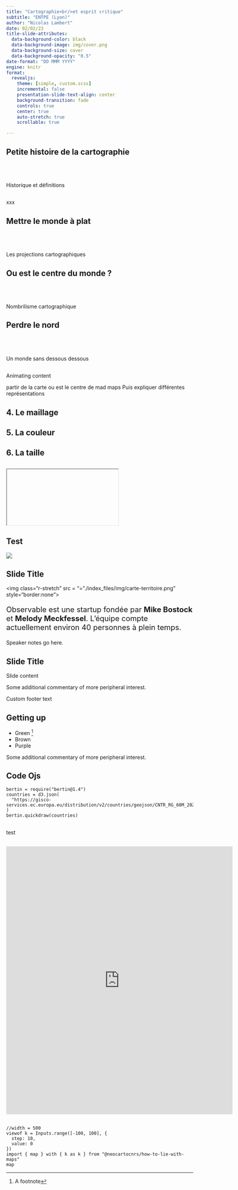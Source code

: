 ```yaml
---
title: "Cartographie<br/>et esprit critique"
subtitle: "ENTPE (Lyon)"
author: "Nicolas Lambert"
date: 02/02/23
title-slide-attributes:
  data-background-color: black
  data-background-image: img/cover.png
  data-background-size: cover
  data-background-opacity: "0.5"
date-format: "DD MMM YYYY"
engine: knitr
format:
  revealjs:
    theme: [simple, custom.scss]
    incremental: false
    presentation-slide-text-align: center
    background-transition: fade
    controls: true
    center: true
    auto-stretch: true
    scrollable: true

---
```

## Petite histoire de la cartographie
<br/><br/><br>Historique et définitions


## {background-color="white" background-image="img/I.01.histoire.png" background-size="contain" .hide}

::: footer
xxx
:::

## Mettre le monde à plat
<br/><br/><br>Les projections cartographiques


## Ou est le centre du monde ?
<br/><br/><br>Nombrilisme cartographique

## Perdre le nord
<br/><br/><br>Un monde sans dessous dessous


## {background-image="img/I.10.aucentre.png" background-size="contain"}

::: footer
Animating content
:::



partir de la carte ou est le centre de mad maps
Puis expliquer différentes représentations

## 4. Le maillage

## 5. La couleur

## 6. La taille

##

<iframe class="stretch" data-src="https://observablehq.com/embed/@neocartocnrs/how-to-lie-with-maps?cells=viewof+k%2Cmap"></iframe>


## Test

<img src = "./index_files/img/carte-territoire.png" style="border:none"></img>

## Slide Title

<img class="r-stretch" src = "="./index_files/img/carte-territoire.png" style="border:none"></img><p style = "font-size:20px">Observable est une startup fondée par <b>Mike Bostock</b> et <b>Melody Meckfessel</b>. L'équipe compte actuellement environ 40 personnes à plein temps.</p>

::: {.notes}
Speaker notes go here.
:::

## Slide Title

Slide content

::: aside
Some additional commentary of more peripheral interest.
:::

::: footer 
Custom footer text
:::

## Getting up

- Green ^[A footnote]
- Brown
- Purple

::: aside
Some additional commentary of more peripheral interest.
:::




## Code Ojs

```ojs

bertin = require("bertin@1.4")
countries = d3.json(
  "https://gisco-services.ec.europa.eu/distribution/v2/countries/geojson/CNTR_RG_60M_2020_4326.geojson"
)
bertin.quickdraw(countries)
```

## {background-color="black" background-image="./index_files/img/carte-territoire.png" background-size="contain"}

test

## {background-color="white"}

<p align="center"><iframe width=610 height=720 frameborder="0" scrolling="no"  style="overflow:hidden"
  src="https://observablehq.com/embed/@neocartocnrs/how-to-lie-with-maps?cells=viewof+k%2Cmap"></iframe></p>


## {background-color="white"}


```ojs
//width = 500
viewof k = Inputs.range([-100, 100], {
  step: 10,
  value: 0
})
import { map } with { k as k } from "@neocartocnrs/how-to-lie-with-maps"
map
```

